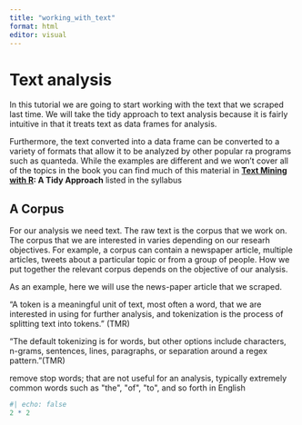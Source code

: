 ```yaml
---
title: "working_with_text"
format: html
editor: visual
---
```


# Text analysis

In this tutorial we are going to start working with the text that we scraped last time. We will take the tidy approach to text analysis because it is fairly intuitive in that it treats text as data frames for analysis.

Furthermore, the text converted into a data frame can be converted to a variety of formats that allow it to be analyzed by other popular ra programs such as quanteda. While the examples are different and we won't cover all of the topics in the book you can find much of this material in [**Text Mining with R**](https://www.tidytextmining.com/index.html "A Tidy Approach")**: A Tidy Approach** listed in the syllabus

## A Corpus

For our analysis we need text.  The raw text is the corpus that we work on.  The corpus that we are interested in varies depending on our researh objectives.  For example, a corpus can contain a newspaper article, multiple articles, tweets about a particular topic or from a group of people. How we put together the relevant corpus depends on the objective of our analysis.  

As an example, here we will use the news-paper article that we scraped.   

"A token is a meaningful unit of text, most often a word, that we are interested in using for further analysis, and tokenization is the process of splitting text into tokens." (TMR)

"The default tokenizing is for words, but other options include characters, n-grams, sentences, lines, paragraphs, or separation around a regex pattern."(TMR)

remove stop words; that are not useful for an analysis, typically extremely common words such as \"the\", \"of\", \"to\", and so forth in English

```r
#| echo: false
2 * 2
```
